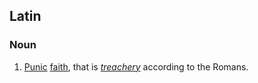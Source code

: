 ==Latin==

===Noun===
{{head|la|noun|head=[[fides|fidēs]] [[Punica|Pūnica]]}}

# {{context|idiomatic|lang=la}} [[Punic]] [[faith]], that is ''[[treachery]]'' according to the Romans.